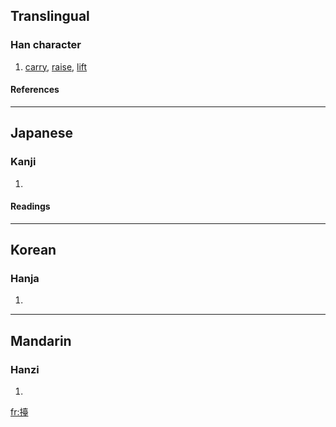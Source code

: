 ==Translingual==
===Han character===
{{Han char|rn=64|rad=手|as=14|sn=17|four=|canj=手土口土 (QGRG)}}
# [[carry]], [[raise]], [[lift]]
====References====
{{Han ref|kx=0459.260|dkj=12851|dj=0808.170|hdz=31973.090|uh=64E1|ud=25825}}

----
==Japanese==
===Kanji===
{{ja-kanji|grade=|rs=手14}}
# {{defn|Japanese}} 
====Readings====
{{ja-readings|on=[[たい]] (tai), [[だい]] (dai)|kun=[[もたげる]] (motageru)}}

----
==Korean==
===Hanja===
{{ko-hanja|hangeul=대|eumhun=|rv=dae|mr=tae|y=tay}}
# {{defn|Korean}}

----
==Mandarin==
===Hanzi===
{{cmn-hanzi|pin=[[tái]] (tai2)|wg=t'ai<sup>2</sup>}}
# {{defn|Mandarin}}

[[fr:擡]]